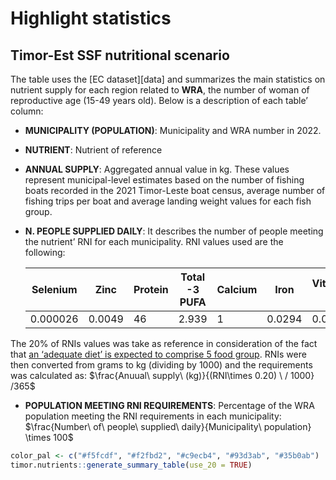 # Highlight statistics {#highlight}

## Timor-Est SSF nutritional scenario

The table uses the [EC dataset][data] and summarizes the main statistics on nutrient supply for each region related to **WRA**, the number of woman of reproductive age (15-49 years old). Below is a description of each table' column:

-   **MUNICIPALITY (POPULATION)**: Municipality and WRA number in 2022.

-   **NUTRIENT**: Nutrient of reference

-   **ANNUAL SUPPLY**: Aggregated annual value in kg. These values represent municipal-level estimates based on the number of fishing boats recorded in the 2021 Timor-Leste boat census, average number of fishing trips per boat and average landing weight values for each fish group.

-   **N. PEOPLE SUPPLIED DAILY**: It describes the number of people meeting the nutrient' RNI for each municipality. RNI values used are the following:

    | Selenium | Zinc   | Protein | Total -3 PUFA | Calcium | Iron   | Vitamin-A |
    |----------|--------|---------|---------------|---------|--------|-----------|
    | 0.000026 | 0.0049 | 46      | 2.939         | 1       | 0.0294 | 0.0005    |

The 20% of RNIs values was take as reference in consideration of the fact that [an 'adequate diet' is expected to comprise 5 food group](https://www.fao.org/documents/card/en/c/cc4576en). RNIs were then converted from grams to kg (dividing by 1000) and the requirements was calculated as: $\frac{Anuual\ supply\ (kg)}{(RNI\times 0.20) \ / 1000} /365$

-   **POPULATION MEETING RNI REQUIREMENTS**: Percentage of the WRA population meeting the RNI requirements in each municipality: $\frac{Number\ of\ people\ supplied\ daily}{Municipality\ population} \times 100$

```r
color_pal <- c("#f5fcdf", "#f2fbd2", "#c9ecb4", "#93d3ab", "#35b0ab")
timor.nutrients::generate_summary_table(use_20 = TRUE)
```

